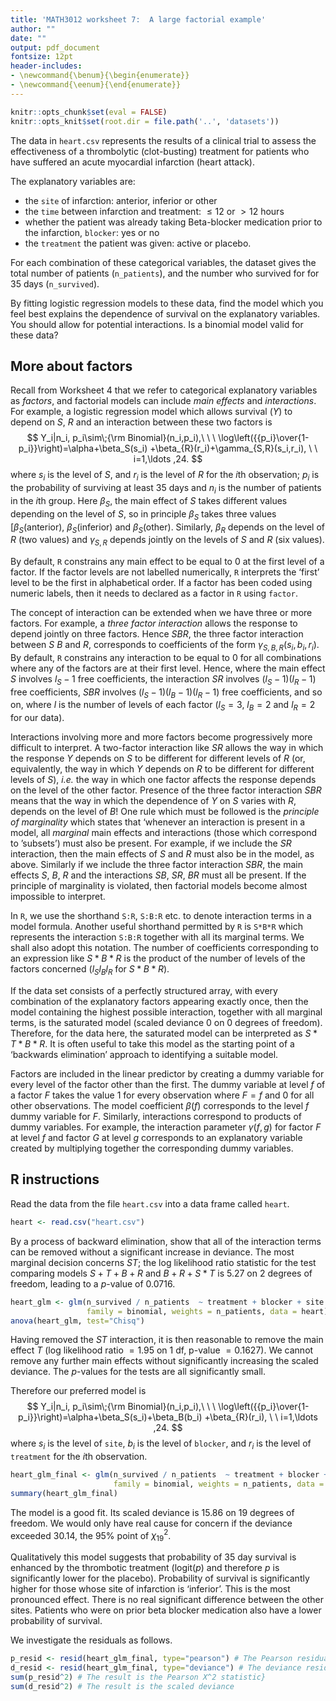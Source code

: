 ```yaml
---
title: 'MATH3012 worksheet 7:  A large factorial example'
author: ""
date: ""
output: pdf_document
fontsize: 12pt
header-includes:
- \newcommand{\benum}{\begin{enumerate}}
- \newcommand{\eenum}{\end{enumerate}}
---
```


```r
knitr::opts_chunk$set(eval = FALSE)
knitr::opts_knit$set(root.dir = file.path('..', 'datasets'))
```


The data in `heart.csv` represents the results of a clinical trial
to assess the effectiveness of a thrombolytic (clot-busting) treatment
for patients who have suffered an acute myocardial infarction (heart attack).

The explanatory variables are:

- the `site` of infarction: anterior, inferior or other
- the `time` between infarction and treatment: $\le 12$ or $>12$ hours
- whether the patient was already taking Beta-blocker medication prior to the infarction, `blocker`: yes or no
- the `treatment` the patient was given: active or placebo.

For each combination of these categorical variables, 
the dataset gives the total number of patients (`n_patients`),
and the number who survived for
for 35 days (`n_survived`).

By fitting logistic regression models to these data, find
the model which you feel best explains the dependence of survival
on the explanatory variables. You should allow for potential interactions.
Is a binomial model valid for these data?



## More about factors

Recall from Worksheet 4 that we refer to categorical explanatory variables
as *factors*, and factorial models can include *main effects*
and *interactions*.
For example, a logistic regression model which allows survival ($Y$) to
depend on $S$, $R$ and an interaction between these two factors is
$$
Y_i|n_i, p_i\sim\;{\rm Binomial}(n_i,p_i),\ \ \
\log\left({{p_i}\over{1-p_i}}\right)=\alpha+\beta_S(s_i)
+\beta_{R}(r_i)+\gamma_{S,R}(s_i,r_i), \ \  i=1,\ldots ,24.
$$
where $s_i$ is the level of $S$,
and $r_i$ is the level of $R$ for the $i$th observation; $p_i$ is the probability of
surviving at least 35 days and $n_i$ is the number of patients in the $i$th group.
Here $\beta_{S}$, the main effect of $S$ takes different values
depending on the level of $S$, so in principle $\beta_{S}$ takes three values
[$\beta_{S}(\text{anterior})$, $\beta_{S}(\text{inferior})$ and $\beta_{S}(\text{other})$.
Similarly,  $\beta_{R}$ depends on the level of
$R$ (two values) and $\gamma_{S,R}$ depends jointly on the levels of
$S$ and $R$ (six values).

By default, `R` constrains any main effect to be equal to 0 at the
first level of a factor. If the factor levels
are not labelled numerically, `R` interprets the 'first' level
to be the first in alphabetical order.
If a factor has been coded using numeric labels, then
it needs to declared as a factor in `R` using `factor`.

The concept of interaction can be extended when we have three or more
factors. For example, a *three factor interaction* allows the
response to depend jointly on three factors.
Hence $SBR$, the three factor interaction
between $S$ $B$ and $R$, corresponds to coefficients of the
form $\gamma_{S,B,R}(s_i,b_i,r_i)$.
By default, `R`
constrains any interaction to be equal to 0 for all
combinations where any of the factors are at their first level.
Hence, where the main effect $S$ involves $l_S-1$ free
coefficients, the interaction $SR$ involves $(l_S-1)(l_R-1)$ free
coefficients, $SBR$ involves $(l_S-1)(l_B-1)(l_R-1)$ free
coefficients, and so on, where $l$ is the number of levels of
each factor ($l_S=3$, $l_B=2$ and $l_R=2$ for our data).

Interactions involving more and more factors become progressively more difficult
to interpret.
A two-factor interaction like $SR$ allows the way in which the response
$Y$ depends on $S$ to be different for different levels
of $R$ (or, equivalently, the way in which $Y$ depends on $R$ to be different for different levels of $S$), *i.e.* the way in which one factor affects the response
depends on the level of the other factor.
Presence of the three factor interaction  $SBR$  means that the way in which
the dependence of $Y$ on $S$ varies with $R$, depends on the level of $B$!
One rule which must be followed is
the *principle of marginality* which states that 'whenever an interaction
is present in a model, all *marginal* main effects and interactions
(those which correspond to 'subsets') must also be present.
For example, if we include the $SR$ interaction, then the main
effects of $S$ and $R$ must also be in the model, as above.
Similarly if we include the three factor interaction $SBR$, the main effects
$S$, $B$, $R$ and the interactions $SB$, $SR$, $BR$ must all be present.
If the principle of marginality is violated, then factorial models
become almost impossible to interpret.

In `R`, we use the shorthand `S:R`, `S:B:R` etc. to
denote interaction terms in a model formula.
Another useful shorthand permitted by `R`
is `S*B*R` which represents the interaction `S:B:R`
together with all its marginal terms.
We shall also adopt this notation.
The number of coefficients corresponding to an expression like $S*B*R$ is
the product of the number of levels of the factors concerned
($l_Sl_Bl_R$ for $S*B*R$).

If the data set consists of a perfectly structured array,
with every combination of the explanatory
factors appearing exactly once, then the model containing the highest
possible interaction, together with all marginal terms, is the saturated
model (scaled deviance 0 on 0 degrees of freedom).
Therefore, for the data here, the saturated model can be interpreted
as $S*T*B*R$.
It is often useful to take this model as the starting point of a
'backwards elimination' approach to identifying a suitable model.

Factors are included in the linear predictor by
creating a dummy variable for every level of the factor other than the first.
The dummy variable
at level $f$ of a factor $F$ takes the value 1 for every observation
where $F=f$ and 0 for all other observations.
The model coefficient $\beta(f)$ corresponds to the level $f$ dummy variable
for $F$.
Similarly, interactions correspond to products of dummy variables.
For example, the interaction parameter $\gamma(f,g)$ for
factor $F$ at level $f$ and factor $G$ at level $g$ corresponds to
an explanatory variable created by multiplying together the
corresponding dummy variables.


## R instructions

Read the data from the file `heart.csv` into a data frame called 
`heart`.
```r
heart <- read.csv("heart.csv")
```

By a process of backward elimination, show that all of the interaction terms
can be removed without a significant increase in deviance. 
The most marginal decision concerns $ST$; the log likelihood ratio statistic
for the test comparing models $S+T+B+R$ and $B+R+S*T$ is
5.27 on 2 degrees of freedom, leading to a $p$-value of 0.0716.

```r
heart_glm <- glm(n_survived / n_patients  ~ treatment + blocker + site * time,
                 family = binomial, weights = n_patients, data = heart)
anova(heart_glm, test="Chisq")
```

Having removed the $ST$ interaction, it is then reasonable
to remove the main effect $T$ (log likelihood ratio $=1.95$
on 1 df, p-value $=0.1627$).
We cannot remove any further main effects without significantly increasing the
scaled deviance. The $p$-values for the tests are all significantly small.


Therefore our preferred model is
$$
Y_i|n_i, p_i\sim\;{\rm Binomial}(n_i,p_i),\ \ \
\log\left({{p_i}\over{1-p_i}}\right)=\alpha+\beta_S(s_i)+\beta_B(b_i)
+\beta_{R}(r_i), \ \  i=1,\ldots ,24.
$$
where $s_i$ is the level of `site`, $b_i$ is the level of `blocker`,
and $r_i$ is the level of `treatment` for the $i$th observation.

```r
heart_glm_final <- glm(n_survived / n_patients  ~ treatment + blocker + site,
                       family = binomial, weights = n_patients, data = heart)
summary(heart_glm_final)
```

The model is a good fit. Its scaled deviance is 15.86
on 19 degrees of freedom. We would only have real cause for
concern if the deviance exceeded 30.14, the 95\% point of $\chi^2_{19}$.

Qualitatively this model suggests that probability of 35 day survival
is enhanced by the thrombotic treatment ($\text{logit}(p)$ and therefore $p$ is
significantly lower for the placebo).
Probability of survival is significantly higher for those whose
site of infarction is 'inferior'. This is the most pronounced effect.
There is no real significant difference between the other sites.
Patients who were on prior beta blocker medication also have a lower
probability of survival.

We investigate the residuals as follows.
```r
p_resid <- resid(heart_glm_final, type="pearson") # The Pearson residuals are saved in p_resid
d_resid <- resid(heart_glm_final, type="deviance") # The deviance resids are saved in v
sum(p_resid^2) # The result is the Pearson X^2 statistic}
sum(d_resid^2) # The result is the scaled deviance
```
